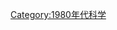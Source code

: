 {{portal|科學}}
{{依分類劃分的年份
|m=1
|c=9
|d=8
|y=4
|cat=科學
|sortkey=Science
|in=科學
| parent = 20世纪各年科学
}}
{{Commonscat|1984 in science}}
[[Category:1980年代科学|Category:1980年代科学]]